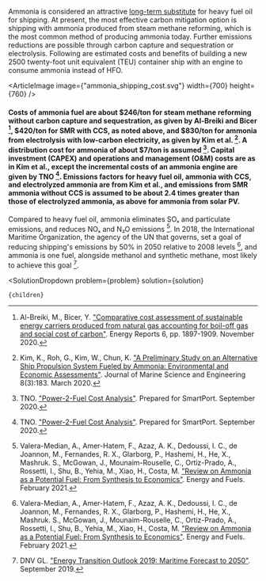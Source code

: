 


Ammonia is considered an attractive [long-term substitute](/energy/transport/transpo_freight) for heavy fuel oil for shipping. At present, the most effective carbon mitigation option is shipping with ammonia produced from steam methane reforming, which is the most common method of producing ammonia today. Further emissions reductions are possible through carbon capture and sequestration or electrolysis. Following are estimated costs and benefits of building a new 2500 twenty-foot unit equivalent (TEU) container ship with an engine to consume ammonia instead of HFO.

<ArticleImage image={"ammonia_shipping_cost.svg"} width={700} height={760} />
#### Costs of ammonia fuel are about $246/ton for steam methane reforming without carbon capture and sequestration, as given by Al-Breiki and Bicer [^"2"], $420/ton for SMR with CCS, as noted above, and $830/ton for ammonia from electrolysis with low-carbon electricity, as given by Kim et al. [^"12"]. A distribution cost for ammonia of about $7/ton is assumed [^"20"]. Capital investment (CAPEX) and operations and management (O&M) costs are as in Kim et al., except the incremental costs of an ammonia engine are given by TNO [^"20"]. Emissions factors for heavy fuel oil, ammonia with CCS, and electrolyzed ammonia are from Kim et al., and emissions from SMR ammonia without CCS is assumed to be about 2.4 times greater than those of electrolyzed ammonia, as above for ammonia from solar PV.

Compared to heavy fuel oil, ammonia eliminates SOₓ and particulate emissions, and reduces NOₓ and N₂O emissions [^"21"]. In 2018, the International Maritime Organization, the agency of the UN that governs, set a goal of reducing shipping's emissions by 50% in 2050 relative to 2008 levels [^"21"], and ammonia is one fuel, alongside methanol and synthetic methane, most likely to achieve this goal [^"8"].

[^"2"]: Al-Breiki, M., Bicer, Y. ["Comparative cost assessment of sustainable energy carriers produced from natural gas accounting for boil-off gas and social cost of carbon"](https://www.sciencedirect.com/science/article/pii/S2352484720312312). Energy Reports 6, pp. 1897-1909. November 2020.

[^"8"]: DNV GL. ["Energy Transition Outlook 2019: Maritime Forecast to 2050"](https://eto.dnv.com/2019/Maritime/#maritime-top). September 2019.

[^"12"]: Kim, K., Roh, G., Kim, W., Chun, K. ["A Preliminary Study on an Alternative Ship Propulsion System Fueled by Ammonia: Environmental and Economic Assessments"](https://www.mdpi.com/2077-1312/8/3/183/htm). Journal of Marine Science and Engineering 8(3):183. March 2020.

[^"20"]: TNO. ["Power-2-Fuel Cost Analysis"](https://smartport.nl/wp-content/uploads/2020/09/Cost-Analysis-Power-2-Fuel_def_2020.pdf). Prepared for SmartPort. September 2020.

[^"21"]: Valera-Median, A., Amer-Hatem, F., Azaz, A. K., Dedoussi, I. C., de Joannon, M., Fernandes, R. X., Glarborg, P., Hashemi, H., He, X., Mashruk. S., McGowan, J., Mounaim-Rouselle, C., Ortiz-Prado, A., Rossetti, I., Shu, B., Yehia, M., Xiao, H., Costa, M. ["Review on Ammonia as a Potential Fuel: From Synthesis to Economics"](https://pubs.acs.org/doi/10.1021/acs.energyfuels.0c03685). Energy and Fuels. February 2021.

  <SolutionDropdown 
    problem={problem} 
    solution={solution}
  >
    {children}
  </SolutionDropdown>